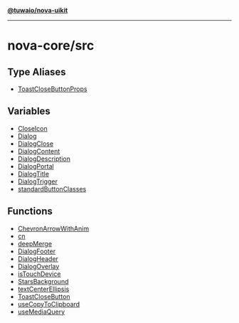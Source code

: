 [**@tuwaio/nova-uikit**](../../README.md)

***

# nova-core/src

## Type Aliases

- [ToastCloseButtonProps](type-aliases/ToastCloseButtonProps.md)

## Variables

- [CloseIcon](variables/CloseIcon.md)
- [Dialog](variables/Dialog.md)
- [DialogClose](variables/DialogClose.md)
- [DialogContent](variables/DialogContent.md)
- [DialogDescription](variables/DialogDescription.md)
- [DialogPortal](variables/DialogPortal.md)
- [DialogTitle](variables/DialogTitle.md)
- [DialogTrigger](variables/DialogTrigger.md)
- [standardButtonClasses](variables/standardButtonClasses.md)

## Functions

- [ChevronArrowWithAnim](functions/ChevronArrowWithAnim.md)
- [cn](functions/cn.md)
- [deepMerge](functions/deepMerge.md)
- [DialogFooter](functions/DialogFooter.md)
- [DialogHeader](functions/DialogHeader.md)
- [DialogOverlay](functions/DialogOverlay.md)
- [isTouchDevice](functions/isTouchDevice.md)
- [StarsBackground](functions/StarsBackground.md)
- [textCenterEllipsis](functions/textCenterEllipsis.md)
- [ToastCloseButton](functions/ToastCloseButton.md)
- [useCopyToClipboard](functions/useCopyToClipboard.md)
- [useMediaQuery](functions/useMediaQuery.md)

